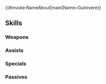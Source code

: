 {{#invoke:NameAbout|main|Name=Guinivere}}{{HeroPage Tabs}}
{{Hero Infobox
|Name=Guinivere
|Title=Queen of Bern
|WeaponType=Colorless Tome
|MoveType=Infantry
|Origin=Fire Emblem: The Binding Blade
|Gender=Female
|LegendaryEffect=Water
|BoostHP=3
|BoostDef=4
|Duel=200
|actorEN=Erika Harlacher
|actorJP=石見舞菜香
|artist=麻谷知世
|additionDate=June 30, 2023
|releaseDate=June 30, 2023
|cv1=5
|cv2=500500
|TagID=伝承ギネヴィア
|InternalID=967
|Properties=legendary
|description=New queen of Bern, having inherited the throne from Zephiel, now seeking to rebuild Bern for the sake of her people. Appears in Fire Emblem: The Binding Blade.
}}
{{Stats Page
|Lv1HP=15|Lv1ATK=9|Lv1SPD=12|Lv1DEF=3|Lv1RES=12
|GRHP=50|GRATK=70|GRSPD=75|GRDEF=30|GRRES=65
}}
==Skills==
===Weapons===
{{Weapons Table
|weapon1=Stone
|weapon1Default=1
|weapon1Unlock=1
|weapon2=Elstone
|weapon2Default=2
|weapon2Unlock=2
|weapon3=Atlas (weapon)
|weapon3Default=4
|weapon3Unlock=3
|weapon4=Radiant Aureola
|weapon4Default=5
|weapon4Unlock=5
}}

===Assists===
{{Assists Table}}
===Specials===
{{Specials Table
|special1=Chilling Wind
|special1Default=4
|special1Unlock=3
|special2=Iceberg
|special2Unlock=4
}}
===Passives===
{{Passives Table
|passiveA1=Spd/Res Finish 1
|passiveA2=Spd/Res Finish 2
|passiveA3=Spd/Res Finish 3
|passiveA4=Spd/Res Finish 4
|passiveA1Unlock=2
|passiveA2Unlock=3
|passiveA3Unlock=4
|passiveA4Unlock=5
|passiveB1=Null C-Disrupt 1
|passiveB2=Null C-Disrupt 2
|passiveB3=Null C-Disrupt 3
|passiveB4=Null C-Disrupt 4
|passiveB1Unlock=2
|passiveB2Unlock=3
|passiveB3Unlock=4
|passiveB4Unlock=5
|passiveC1=Bern's New Way
|passiveC1Unlock=5
}}
{{Heroes Navbox}}